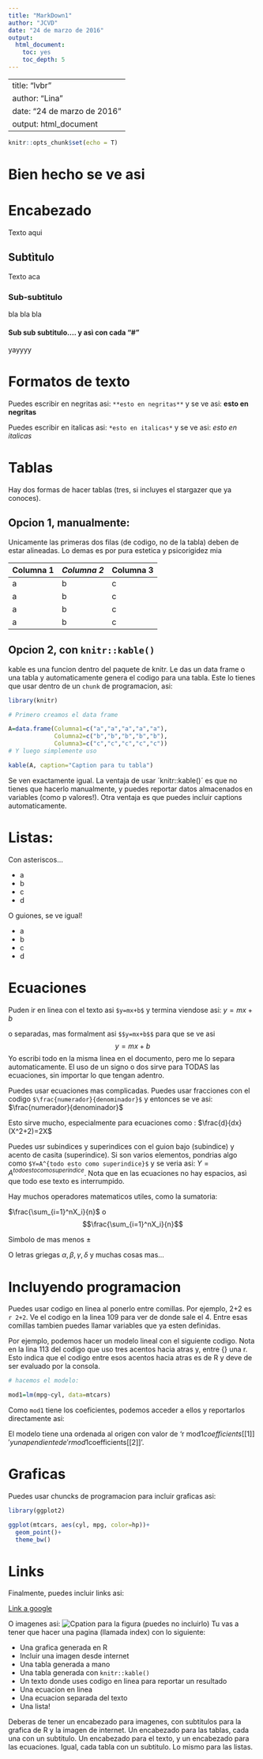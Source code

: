 ```yaml
---
title: "MarkDown1"
author: "JCVD"
date: "24 de marzo de 2016"
output: 
  html_document: 
    toc: yes
    toc_depth: 5
---
```


---
title: "lvbr"
author: "Lina"
date: "24 de marzo de 2016"
output: html_document
---

```r
knitr::opts_chunk$set(echo = T)
```

# Bien hecho se ve asi

# Encabezado

Texto aqui

## Subtìtulo

Texto aca

### Sub-subtitulo

bla bla bla

#### Sub sub subtitulo.... y asì con cada "#"

yayyyy

# Formatos de texto

Puedes escribir en negritas asi: `**esto en negritas**` y se ve asi: **esto en negritas**

Puedes escribir en italicas asi: `*esto en italicas*` y se ve asi: *esto en italicas*

# Tablas

Hay dos formas de hacer tablas (tres, si incluyes el stargazer que ya conoces).

## Opcion 1, manualmente:

Unicamente las primeras dos filas (de codigo, no de la tabla) deben de estar alineadas. Lo demas es por pura estetica y psicorigidez mia

Columna 1 | *Columna 2* | **Columna 3**
----------|-------------|---------------
a         | b           | c
a         | b           | c
a         | b           | c
a         | b           | c

## Opcion 2, con `knitr::kable()`

kable es una funcion dentro del paquete de knitr. Le das un data frame o una tabla y automaticamente genera el codigo para una tabla. Este lo tienes que usar dentro de un `chunk` de programacion, asi:

```r

library(knitr)

# Primero creamos el data frame

A=data.frame(Columna1=c("a","a","a","a","a"),
             Columna2=c("b","b","b","b","b"),
             Columna3=c("c","c","c","c","c"))
# Y luego simplemente uso

kable(A, caption="Caption para tu tabla")
```

Se ven exactamente igual. La ventaja de usar ´knitr::kable()´ es que no tienes que hacerlo manualmente, y puedes reportar datos almacenados en variables (como p valores!). Otra ventaja es que puedes incluir captions automaticamente.

# Listas:

Con asteriscos...

* a
* b
* c
* d

O guiones, se ve igual!

- a
- b
- c
- d

# Ecuaciones

Puden ir en linea con el texto asi `$y=mx+b$` y termina viendose asi: $y=mx+b$

o separadas, mas formalment asi `$$y=mx+b$$` para que se ve asi $$y=mx+b$$ Yo escribi todo en la misma linea en el documento, pero me lo separa automaticamente. El uso de un signo o dos sirve para TODAS las ecuaciones, sin importar lo que tengan adentro.

Puedes usar ecuaciones mas complicadas. Puedes usar fracciones con el codigo `$\frac{numerador}{denominador}$` y entonces se ve asi: $\frac{numerador}{denominador}$

Esto sirve mucho, especialmente para ecuaciones como : $\frac{d}{dx}(X^2+2)=2X$

Puedes usr subindices y superindices con el guion bajo (subindice) y acento de casita (superindice). Si son varios elementos, pondrias algo como `$Y=A^{todo esto como superindice}$` y se veria asi: $Y=A^{todo esto como superindice}$. Nota que en las ecuaciones no hay espacios, asì que todo ese texto es interrumpido.

Hay muchos operadores matematicos utiles, como la sumatoria:

$\frac{\sum_{i=1}^nX_i}{n}$ o $$\frac{\sum_{i=1}^nX_i}{n}$$

Simbolo de mas menos $\pm$

O letras griegas $\alpha, \beta, \gamma, \delta$ y muchas cosas mas...

# Incluyendo programacion

Puedes usar codigo en linea al ponerlo entre comillas. Por ejemplo, 2+2 es `r 2+2`. Ve el codigo en la linea 109 para ver de donde sale el 4. Entre esas comillas tambien puedes llamar variables que ya esten definidas.

Por ejemplo, podemos hacer un modelo lineal con el siguiente codigo. Nota en la lina 113 del codigo que uso tres acentos hacia atras y, entre {} una r. Esto indica que el codigo entre esos acentos hacia atras es de R y deve de ser evaluado por la consola.

```r

# hacemos el modelo:

mod1=lm(mpg~cyl, data=mtcars)


```

Como `mod1` tiene los coeficientes, podemos acceder a ellos y reportarlos directamente asi:

El modelo tiene una ordenada al origen con valor de 'r mod1$coefficients[[1]]' y una pendiente de 'r mod1$coefficients[[2]]'.

# Graficas

Puedes usar chuncks de programacion para incluir graficas asi:

```r

library(ggplot2)

ggplot(mtcars, aes(cyl, mpg, color=hp))+
  geom_point()+
  theme_bw()

```

# Links

Finalmente, puedes incluir links asi:

[Link a google](google.com)

O imagenes asi:
![Cpation para la figura (puedes no incluirlo)](Fish.png)
Tu vas a tener que hacer una pagina (llamada index) con lo siguiente:

- Una grafica generada en R
- Incluir una imagen desde internet
- Una tabla generada a mano
- Una tabla generada con `knitr::kable()`
- Un texto donde uses codigo en linea para reportar un resultado
- Una ecuacion en linea
- Una ecuacion separada del texto
- Una lista!

Deberas de tener un encabezado para imagenes, con subtitulos para la grafica de R y la imagen de internet. Un encabezado para las tablas, cada una con un subtitulo. Un encabezado para el texto, y un encabezado para las ecuaciones. Igual, cada tabla con un subtitulo. Lo mismo para las listas.

